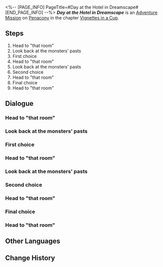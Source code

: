 <%-- [PAGE_INFO]
PageTitle=#Day at the Hotel in Dreamscape#
[END_PAGE_INFO] --%>
{{Stub|Dialogue.}}
{{Mission Infobox
|id            = 8021131
|title         = 
|image         = <!--Mission Day at the Hotel in Dreamscape.png-->
|type          = Adventure
|event_name    = 
|chapter       = Vignettes in a Cup
|requirements  = 
|summary       = <!--official mission summary from Fate's Atlas-->
|characters    = Trailblazer
|startLocation = [[Penacony]] - [[<!--starting area-->]]
|world         = Penacony
|area          = <!--starting area-->
|prev          = 
|next          = 
|exp           = 
|credits       = 
|stellarJade   = 
|other         = 
}}
'''''Day at the Hotel in Dreamscape''''' is an [[Adventure Mission]] on [[Penacony]] in the chapter [[Vignettes in a Cup]].

==Steps==
# Head to "that room"
# Look back at the monsters' pasts
# First choice
# Head to "that room"
# Look back at the monsters' pasts
# Second choice
# Head to "that room"
# Final choice
# Head to "that room"

<!--
==Gameplay Notes==

--><!--
==Trial Character==

-->
==Dialogue==
{{Stub Dialogue}}
===Head to "that room"===
{{Mission Description|type=adventure|location=<!--to be added-->|Starlet has prepared a Mindspace for simulations and wants to update you on the status of the Sweet Dreams Troupe.<br />Based on its plan, you must now proceed to "that room."}}
{{Dialogue Start}}
:{{tx}}
{{Dialogue End}}

===Look back at the monsters' pasts===
{{Mission Description|type=adventure|location=<!--to be added-->|update|Starlet has prepared a Mindspace for simulations and wants to update you on the status of the Sweet Dreams Troupe.<br />On your way, you meet the lounge's monsters. Find out what they are up to.}}
{{Dialogue Start}}
:{{tx}}
{{Dialogue End}}

===First choice===
{{Mission Description|type=adventure|location=<!--to be added-->|update|Starlet has prepared a Mindspace for simulations and wants to update you on the status of the Sweet Dreams Troupe.<br />Starlet has asked you a question. Your answer is...}}
{{Dialogue Start}}
:{{tx}}
{{Dialogue End}}

===Head to "that room"===
{{Mission Description|type=adventure|location=<!--to be added-->|update|Starlet has prepared a Mindspace for simulations and wants to update you on the status of the Sweet Dreams Troupe.<br />Based on its plan, you must now proceed to "that room."}}
{{Dialogue Start}}
:{{tx}}
{{Dialogue End}}

===Look back at the monsters' pasts===
{{Mission Description|type=adventure|location=<!--to be added-->|update|Starlet has prepared a Mindspace for simulations and wants to update you on the status of the Sweet Dreams Troupe.<br />On your way, you meet the lounge's monsters again, but the scenario is somewhat different this time.}}
{{Dialogue Start}}
:{{tx}}
{{Dialogue End}}

===Second choice===
{{Mission Description|type=adventure|location=<!--to be added-->|update|Starlet has prepared a Mindspace for simulations and wants to update you on the status of the Sweet Dreams Troupe.<br />Starlet has asked you a question. Your answer is...}}
{{Dialogue Start}}
:{{tx}}
{{Dialogue End}}

===Head to "that room"===
{{Mission Description|type=adventure|location=<!--to be added-->|update|Starlet has prepared a Mindspace for simulations and wants to update you on the status of the Sweet Dreams Troupe.<br />Based on its plan, you must now proceed to "that room."}}
{{Dialogue Start}}
:{{tx}}
{{Dialogue End}}

===Final choice===
{{Mission Description|type=adventure|location=<!--to be added-->|update|Starlet has prepared a Mindspace for simulations and wants to update you on the status of the Sweet Dreams Troupe.<br />Starlet has asked you a question. Your answer is...}}
{{Dialogue Start}}
:{{tx}}
{{Dialogue End}}

===Head to "that room"===
{{Mission Description|type=adventure|location=<!--to be added-->|update|Starlet has prepared a Mindspace for simulation and wants to update you on the status of the Sweet Dreams Troupe.<br />After helping Starlet make a choice, you have finally arrived at "that room."}}
{{Dialogue Start}}
:{{tx}}
{{Dialogue End}}

==Other Languages==
{{Other Languages
|en   = Day at the Hotel in Dreamscape
|zhs  = 梦境酒店之日
|zht  = 夢境飯店之日
|ja   = 夢境ホテルでの1日
|ko   = 꿈세계 호텔의 하루
|es   = Un día en el hotel del paisaje onírico
|fr   = Un jour à l'hôtel du Pays des rêves
|ru   = День в отеле Мира грёз
|th   = วันเวลาในโรงแรมแห่งแดนฝัน
|vi   = Một Ngày Ở Khách Sạn Cõi Mộng
|de   = Tag im Hotel der Traumwelt
|id   = Sehari di Hotel Dunia Mimpi
|pt   = Dia no Hotel do Mundonírico
}}

==Change History==
{{Change History|2.1}}
